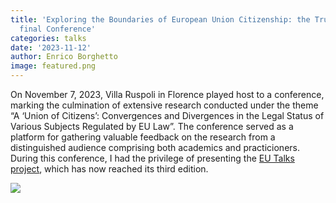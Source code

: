 ```yaml
---
title: 'Exploring the Boundaries of European Union Citizenship: the TrustEU Project
  final Conference'
categories: talks
date: '2023-11-12'
author: Enrico Borghetto
image: featured.png
---
```


On November 7, 2023, Villa Ruspoli in Florence played host to a conference, marking the culmination of extensive research conducted under the theme "A 'Union of Citizens': Convergences and Divergences in the Legal Status of Various Subjects Regulated by EU Law". The conference served as a platform for gathering valuable feedback on the research from a distinguished audience comprising both academics and practicioners. During this conference, I had the privilege of presenting the [EU Talks project](http://www.edfirenze.eu/eventi-notizie/eu-talks-2023-evento-finale-nel-salone-dei-duecento), which has now reached its third edition.

![](convegnofinaletrusteu.jpg)

